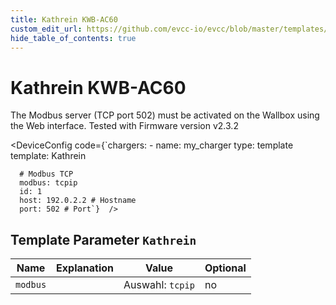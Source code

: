 ```yaml
---
title: Kathrein KWB-AC60
custom_edit_url: https://github.com/evcc-io/evcc/blob/master/templates/definition/charger/Kathrein.yaml
hide_table_of_contents: true
---
```



# Kathrein KWB-AC60

<DeviceFeatures features="1p3p,mA,sponsorship" />

The Modbus server (TCP port 502) must be activated on the Wallbox using the Web interface. Tested with Firmware version v2.3.2


<DeviceConfig code={`chargers:
    - name: my_charger
      type: template
      template: Kathrein
      
      # Modbus TCP
      modbus: tcpip
      id: 1
      host: 192.0.2.2 # Hostname
      port: 502 # Port`}  />

## Template Parameter `Kathrein`

| Name | Explanation | Value | Optional |
|-----------|-------------|-------|----------|
| `modbus` |  | Auswahl: `tcpip` | no |

<SponsorshipRequired />

